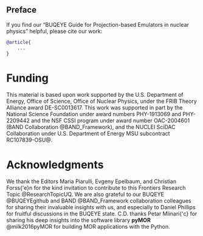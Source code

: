 
::: {.content-hidden when-format="pdf"}
# Preface {.unnumbered}

If you find our "BUQEYE Guide for Projection-based Emulators in nuclear physics" helpful, please cite our work:
```bibtex
@article{
    ...
}
```
:::

# Funding {.unnumbered}
This material is based upon work supported by the U.S. Department of Energy, Office of Science, Office of Nuclear Physics, under the FRIB Theory Alliance award DE-SC0013617.
This work was supported in part by the National Science Foundation under award numbers PHY-1913069 and PHY-2209442 and the NSF CSSI program under award
number OAC-2004601 (BAND Collaboration @BAND_Framework), and the NUCLEI SciDAC Collaboration under U.S. Department of Energy MSU subcontract RC107839-OSU\@.


# Acknowledgments {.unnumbered}
We thank the Editors Maria Piarulli, Evgeny Epelbaum, and Christian Forss{\'e}n for the kind invitation to contribute to this Frontiers Research Topic @ResearchTopicUQ.
We are also grateful to our BUQEYE @BUQEYEgithub and BAND @BAND_Framework collaboration colleagues for sharing their invaluable insights with us, and especially to Daniel Phillips for fruitful discussions in the BUQEYE state.
C.D. thanks Petar Mlinari{\'c} for sharing his deep insights into the software library **pyMOR** @milk2016pyMOR for building MOR applications with the Python.
